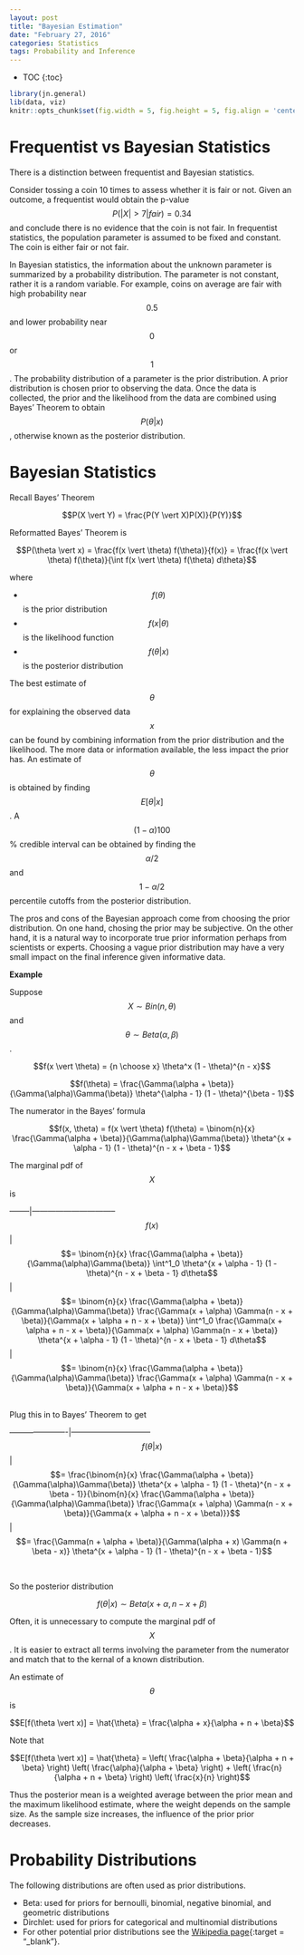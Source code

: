 ```yaml
---
layout: post
title: "Bayesian Estimation"
date: "February 27, 2016"
categories: Statistics
tags: Probability and Inference
---
```


* TOC
{:toc}

```r
library(jn.general)
lib(data, viz)
knitr::opts_chunk$set(fig.width = 5, fig.height = 5, fig.align = 'center')
```

# Frequentist vs Bayesian Statistics

There is a distinction between frequentist and Bayesian statistics. 

Consider tossing a coin 10 times to assess whether it is fair or not. Given an outcome, a frequentist would obtain the p-value $$P(\vert X \vert > 7 \vert fair) = 0.34$$ and conclude there is no evidence that the coin is not fair. In frequentist statistics, the population parameter is assumed to be fixed and constant. The coin is either fair or not fair. 

In Bayesian statistics, the information about the unknown parameter is summarized by a probability distribution. The parameter is not constant, rather it is a random variable. For example, coins on average are fair with high probability near $$0.5$$ and lower probability near $$0$$ or $$1$$. The probability distribution of a parameter is the prior distribution. A prior distribution is chosen prior to observing the data. Once the data is collected, the prior and the likelihood from the data are combined using Bayes' Theorem to obtain $$P(\theta \vert x)$$, otherwise known as the posterior distribution. 

# Bayesian Statistics

Recall Bayes' Theorem

$$P(X \vert Y) = \frac{P(Y \vert X)P(X)}{P(Y)}$$

Reformatted Bayes' Theorem is 

$$P(\theta \vert x) = \frac{f(x \vert \theta) f(\theta)}{f(x)} = \frac{f(x \vert \theta) f(\theta)}{\int f(x \vert \theta) f(\theta) d\theta}$$

where 

* $$f(\theta)$$ is the prior distribution
* $$f(x \vert \theta)$$ is the likelihood function
* $$f(\theta \vert x)$$ is the posterior distribution

The best estimate of $$\theta$$ for explaining the observed data $$x$$ can be found by combining information from the prior distribution and the likelihood. The more data or information available, the less impact the prior has. An estimate of $$\theta$$ is obtained by finding $$E[\theta \vert x]$$. A $$(1 - \alpha)100$$% credible interval can be obtained by finding the $$\alpha/2$$ and $$1 - \alpha/2$$ percentile cutoffs from the posterior distribution. 

The pros and cons of the Bayesian approach come from choosing the prior distribution. On one hand, chosing the prior may be subjective. On the other hand, it is a natural way to incorporate true prior information perhaps from scientists or experts. Choosing a vague prior distribution may have a very small impact on the final inference given informative data.

**Example**

Suppose $$X \sim Bin(n, \theta)$$ and $$\theta \sim Beta(\alpha, \beta)$$.

$$f(x \vert \theta) = {n \choose x} \theta^x (1 - \theta)^{n - x}$$

$$f(\theta) = \frac{\Gamma(\alpha + \beta)}{\Gamma(\alpha)\Gamma(\beta)} \theta^{\alpha - 1} (1 - \theta)^{\beta - 1}$$

The numerator in the Bayes' formula

$$f(x, \theta) = f(x \vert \theta) f(\theta) = \binom{n}{x} \frac{\Gamma(\alpha + \beta)}{\Gamma(\alpha)\Gamma(\beta)} \theta^{x + \alpha - 1} (1 - \theta)^{n - x + \beta - 1}$$

The marginal pdf of $$X$$ is

--------|--------------------------------
$$f(x)$$| $$= \binom{n}{x} \frac{\Gamma(\alpha + \beta)}{\Gamma(\alpha)\Gamma(\beta)} \int^1_0 \theta^{x + \alpha - 1} (1 - \theta)^{n - x + \beta - 1} d\theta$$
        | $$= \binom{n}{x} \frac{\Gamma(\alpha + \beta)}{\Gamma(\alpha)\Gamma(\beta)} \frac{\Gamma(x + \alpha) \Gamma(n - x + \beta)}{\Gamma(x + \alpha + n - x + \beta)} \int^1_0 \frac{\Gamma(x + \alpha + n - x + \beta)}{\Gamma(x + \alpha) \Gamma(n - x + \beta)} \theta^{x + \alpha - 1} (1 - \theta)^{n - x + \beta - 1} d\theta$$
        | $$= \binom{n}{x} \frac{\Gamma(\alpha + \beta)}{\Gamma(\alpha)\Gamma(\beta)} \frac{\Gamma(x + \alpha) \Gamma(n - x + \beta)}{\Gamma(x + \alpha + n - x + \beta)}$$
        
<br>
Plug this in to Bayes' Theorem to get

----------------------|------------------------------
$$f(\theta \vert x)$$ | $$= \frac{\binom{n}{x} \frac{\Gamma(\alpha + \beta)}{\Gamma(\alpha)\Gamma(\beta)} \theta^{x + \alpha - 1} (1 - \theta)^{n - x + \beta - 1}}{\binom{n}{x} \frac{\Gamma(\alpha + \beta)}{\Gamma(\alpha)\Gamma(\beta)} \frac{\Gamma(x + \alpha) \Gamma(n - x + \beta)}{\Gamma(x + \alpha + n - x + \beta)}}$$
                      | $$= \frac{\Gamma(n + \alpha + \beta)}{\Gamma(\alpha + x) \Gamma(n + \beta - x)} \theta^{x + \alpha - 1} (1 - \theta)^{n - x + \beta - 1}$$

<br>

So the posterior distribution 

$$f(\theta \vert x) \sim Beta(x + \alpha, n - x + \beta)$$

Often, it is unnecessary to compute the marginal pdf of $$X$$. It is easier to extract all terms involving the parameter from the numerator and match that to the kernal of a known distribution.

An estimate of $$\theta$$ is

$$E[f(\theta \vert x)] = \hat{\theta} = \frac{\alpha + x}{\alpha + n + \beta}$$

Note that 

$$E[f(\theta \vert x)] = \hat{\theta} = \left( \frac{\alpha + \beta}{\alpha + n + \beta} \right) \left( \frac{\alpha}{\alpha + \beta} \right) + \left( \frac{n}{\alpha + n + \beta} \right) \left( \frac{x}{n} \right)$$

Thus the posterior mean is a weighted average between the prior mean and the maximum likelihood estimate, where the weight depends on the sample size. As the sample size increases, the influence of the prior prior decreases. 

# Probability Distributions

The following distributions are often used as prior distributions. 

* Beta: used for priors for bernoulli, binomial, negative binomial, and geometric distributions
* Dirchlet: used for priors for categorical and multinomial distributions
* For other potential prior distributions see the [Wikipedia page][conjugate_priors_link]{:target = "_blank"}. 

[conjugate_priors_link]: https://en.wikipedia.org/wiki/Conjugate_prior#Table_of_conjugate_distributions
